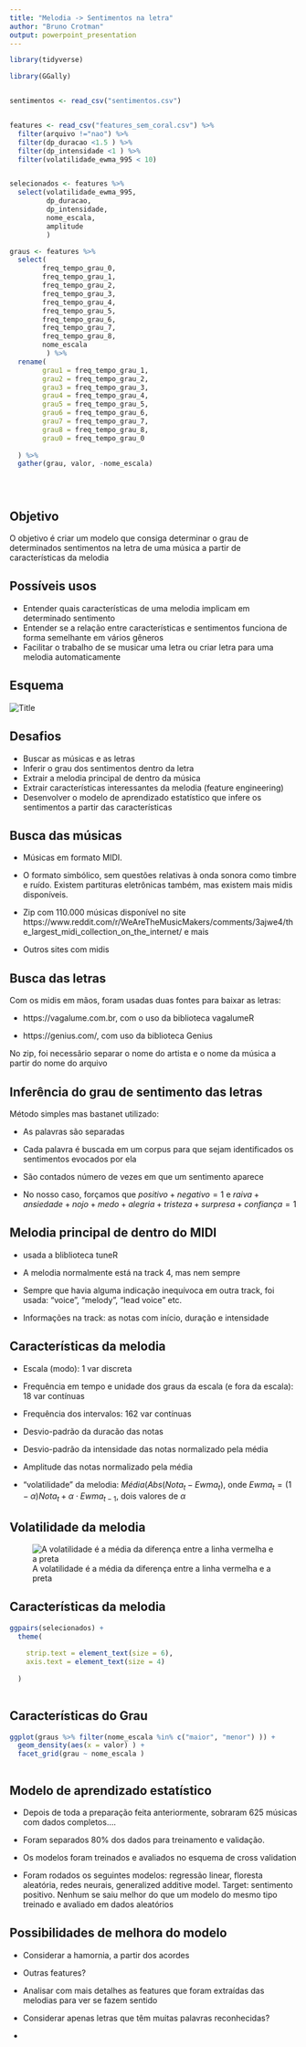 ```yaml
---
title: "Melodia -> Sentimentos na letra"
author: "Bruno Crotman"
output: powerpoint_presentation
---
```


```r
library(tidyverse)

library(GGally)



```



```r

sentimentos <- read_csv("sentimentos.csv")


features <- read_csv("features_sem_coral.csv") %>% 
  filter(arquivo !="nao") %>% 
  filter(dp_duracao <1.5 ) %>% 
  filter(dp_intensidade <1 ) %>% 
  filter(volatilidade_ewma_995 < 10)


selecionados <- features %>% 
  select(volatilidade_ewma_995, 
         dp_duracao, 
         dp_intensidade,
         nome_escala,
         amplitude
         )

graus <- features %>% 
  select(
        freq_tempo_grau_0, 
        freq_tempo_grau_1, 
        freq_tempo_grau_2, 
        freq_tempo_grau_3, 
        freq_tempo_grau_4, 
        freq_tempo_grau_5, 
        freq_tempo_grau_6, 
        freq_tempo_grau_7, 
        freq_tempo_grau_8, 
        nome_escala
         ) %>% 
  rename(
        grau1 = freq_tempo_grau_1, 
        grau2 = freq_tempo_grau_2, 
        grau3 = freq_tempo_grau_3, 
        grau4 = freq_tempo_grau_4, 
        grau5 = freq_tempo_grau_5, 
        grau6 = freq_tempo_grau_6, 
        grau7 = freq_tempo_grau_7, 
        grau8 = freq_tempo_grau_8, 
        grau0 = freq_tempo_grau_0
    
  ) %>% 
  gather(grau, valor, -nome_escala)





```


## Objetivo

O objetivo é criar um modelo que consiga determinar o grau de determinados sentimentos na letra de uma música a partir de características da melodia


## Possíveis usos

- Entender quais características de uma melodia implicam em determinado sentimento 
- Entender se a relação entre características e sentimentos funciona de forma semelhante em vários gêneros
- Facilitar o trabalho de se musicar uma letra ou criar letra para uma melodia automaticamente

## Esquema

![](esquema.png "Title")

## Desafios

- Buscar as músicas e as letras
- Inferir o grau dos sentimentos dentro da letra
- Extrair a melodia principal de dentro da música
- Extrair características interessantes da melodia (feature engineering)
- Desenvolver o modelo de aprendizado estatístico que infere os sentimentos a partir das características
 
## Busca das músicas

- Músicas em formato MIDI. 

- O formato simbólico, sem questões relativas à onda sonora como timbre e ruído. Existem partituras eletrônicas também, mas existem mais midis disponíveis. 

- Zip com 110.000 músicas disponível no site https://www.reddit.com/r/WeAreTheMusicMakers/comments/3ajwe4/the_largest_midi_collection_on_the_internet/ e mais 

- Outros sites com midis

## Busca das letras

Com os midis em mãos, foram usadas duas fontes para baixar as letras:

- https://vagalume.com.br, com o uso da biblioteca vagalumeR

- https://genius.com/, com uso da biblioteca Genius

No zip, foi necessãrio separar o nome do artista e o nome da música a partir do nome do arquivo

## Inferência do grau de sentimento das letras

Método simples mas bastanet utilizado:

- As palavras são separadas

- Cada palavra é buscada em um corpus para que sejam identificados os sentimentos evocados por ela

- São contados número de vezes em que um sentimento aparece

- No nosso caso, forçamos que $positivo + negativo = 1$ e $raiva + ansiedade + nojo + medo + alegria + tristeza + surpresa + confiança = 1$  


## Melodia principal de dentro do MIDI

- usada a bliblioteca tuneR

- A melodia normalmente está na track 4, mas nem sempre

- Sempre que havia alguma indicação inequívoca em outra track, foi usada: "voice", "melody", "lead voice" etc.

- Informações na track: as notas com início, duração e intensidade


## Características da melodia

- Escala (modo): 1 var discreta

- Frequência em tempo e unidade dos graus da escala (e fora da escala): 18 var contínuas

- Frequência dos intervalos: 162 var contínuas

- Desvio-padrão da duracão das notas

- Desvio-padrão da intensidade das notas normalizado pela média

- Amplitude das notas normalizado pela média

- "volatilidade" da melodia: $Média(Abs(Nota_t - Ewma_t)$, onde $Ewma_t = (1 - \alpha) Nota_t + \alpha \cdot Ewma_{t-1}$, dois valores de $\alpha$

## Volatilidade da melodia

![A volatilidade é a média da diferença entre a linha vermelha e a preta](ewma.png "Title")



## Características da melodia

```r

ggpairs(selecionados) +
  theme(
    
    strip.text = element_text(size = 6),
    axis.text = element_text(size = 4)
    
  )
  

```



## Características do Grau


```r


ggplot(graus %>% filter(nome_escala %in% c("maior", "menor") )) +
  geom_density(aes(x = valor) ) +
  facet_grid(grau ~ nome_escala )



```





## Modelo de aprendizado estatístico

- Depois de toda a preparação feita anteriormente, sobraram 625 músicas com dados completos....

- Foram separados 80% dos dados para treinamento e validação.

- Os modelos foram treinados e avaliados no esquema de cross validation 

- Foram rodados os seguintes modelos: regressão linear, floresta aleatória, redes neurais, generalized additive model. Target: sentimento positivo. Nenhum se saiu melhor do que um modelo do mesmo tipo treinado e avaliado em dados aleatórios


## Possibilidades de melhora do modelo


- Considerar a hamornia, a partir dos acordes

- Outras features?

- Analisar com mais detalhes as features que foram extraídas das melodias para ver se fazem sentido

- Considerar apenas letras que têm muitas palavras reconhecidas? 

- 





